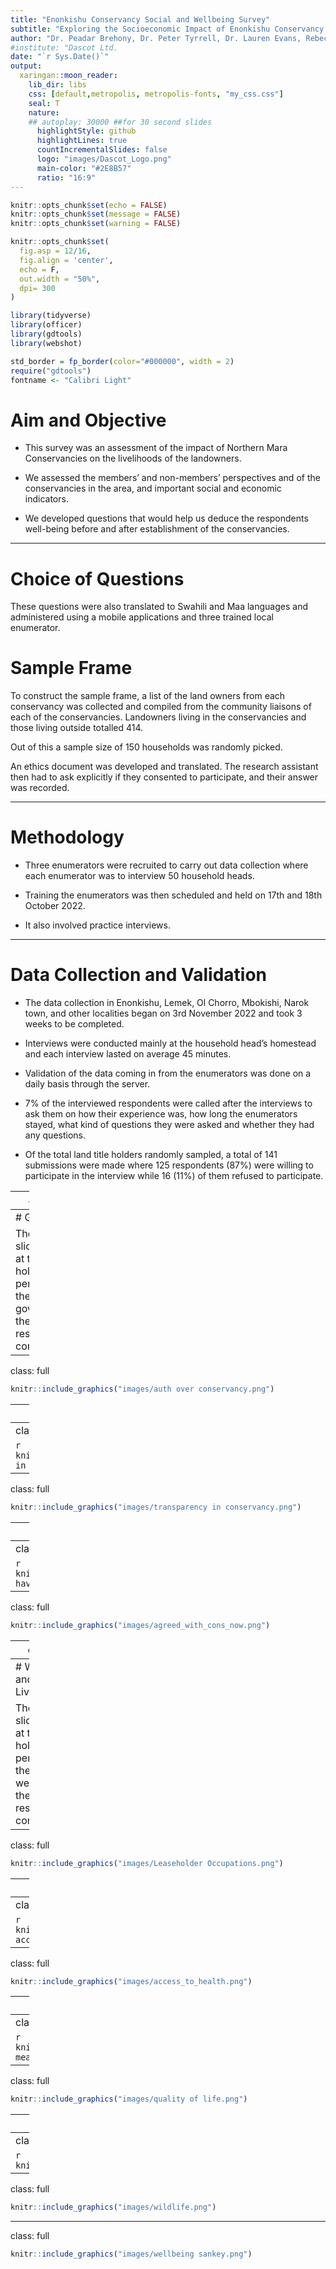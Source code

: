 ```yaml
---
title: "Enonkishu Conservancy Social and Wellbeing Survey"
subtitle: "Exploring the Socioeconomic Impact of Enonkishu Conservancy on Landowners"
author: "Dr. Peadar Brehony, Dr. Peter Tyrrell, Dr. Lauren Evans, Rebecca Karimi, Rose Muiyuro, Esther Kang'ethe"
#institute: "Dascot Ltd.
date: "`r Sys.Date()`"
output:
  xaringan::moon_reader:
    lib_dir: libs
    css: [default,metropolis, metropolis-fonts, "my_css.css"]
    seal: T
    nature:
    ## autoplay: 30000 ##for 30 second slides
      highlightStyle: github
      highlightLines: true
      countIncrementalSlides: false
      logo: "images/Dascot_Logo.png"
      main-color: "#2E8B57"
      ratio: "16:9"
---
```


```r
knitr::opts_chunk$set(echo = FALSE)
knitr::opts_chunk$set(message = FALSE)
knitr::opts_chunk$set(warning = FALSE)

knitr::opts_chunk$set(
  fig.asp = 12/16,
  fig.align = 'center',
  echo = F,
  out.width = "50%",
  dpi= 300
)

```

```r
library(tidyverse)
library(officer)
library(gdtools)
library(webshot)
```


```r
std_border = fp_border(color="#000000", width = 2)
require("gdtools")
fontname <- "Calibri Light"
```


# Aim and Objective 

* This survey was an assessment of the impact of Northern Mara Conservancies  on the livelihoods of the landowners. 

* We assessed the members’ and non-members’ perspectives and  of the conservancies in the area, and important social and economic indicators. 

* We developed questions that would help us deduce the respondents well-being before and after establishment of the conservancies.



---

# Choice of Questions

These questions were also translated to Swahili and Maa languages and administered using a mobile applications and three trained local enumerator.

# Sample Frame
To construct the sample frame, a list of the land owners from each conservancy was collected and compiled from the community liaisons of each of the conservancies. Landowners living in the conservancies and those living outside totalled 414. 

Out of this a sample size of 150 households was randomly picked.

An ethics document was developed and translated. The research assistant then had to ask explicitly if they consented to participate, and their answer was recorded. 

---

# Methodology

* Three  enumerators were recruited to carry out data collection where each enumerator was to interview 50 household heads. 

* Training the enumerators was then scheduled and held on 17th and 18th October 2022. 

* It also involved practice interviews.

---

# Data Collection and Validation

* The data collection in Enonkishu, Lemek, Ol Chorro, Mbokishi, Narok town, and other localities began on 3rd November 2022 and took 3 weeks to be completed.

* Interviews were conducted mainly at the household head’s homestead and each interview lasted on average 45 minutes. 

* Validation of the data coming in from the enumerators was done on a daily basis through the server. 

* 7% of the interviewed respondents were called after the interviews to ask them on how their experience was, how long the enumerators stayed, what kind of questions they were asked and whether they had any questions.

* Of the total land title holders randomly sampled, a total of 141 submissions were made where 125 respondents (87%) were willing to participate in the interview while 16 (11%) of them refused to participate. 

---
# Results

In the next slides we discuss the results of the study under the following themes:
1. Governance
2. Wellbeing and livelihoods


---
# Governance

The following slides will look at the land title holders perceptions of the state of governance in their respective conservancies.

---
class: full

```r
knitr::include_graphics("images/auth over conservancy.png")
```

---
class: full

```r
knitr::include_graphics("images/inf in conservancy.png")
```

---
class: full

```r
knitr::include_graphics("images/accountability in conservancy.png")
```

---
class: full

```r
knitr::include_graphics("images/transparency in conservancy.png")
```

---
class: full

```r
knitr::include_graphics("images/Use of Money in the Conservancy.png")
```

---
class: full

```r
knitr::include_graphics("images/women have the power.png")
```

---
class: full

```r
knitr::include_graphics("images/agreed_with_cons_now.png")
```

---
class: full

```r
knitr::include_graphics("images/Sankey agree with cons before after.png")
```

---
# Well-being and Livelihoods

The following slides will look at the land title holders perceptions of their state of well-being in their respective conservancies.

---
class: full

```r
knitr::include_graphics("images/Leaseholder Occupations.png")
```

---
class: full

```r
knitr::include_graphics("images/level of education completed.png")
```

---
class: full

```r
knitr::include_graphics("images/education access.png")
```

---
class: full

```r
knitr::include_graphics("images/access_to_health.png")
```

---
class: full

```r
knitr::include_graphics("images/access_to_electricity.png")
```

---
class: full

```r
knitr::include_graphics("images/skip meals before after.png")
```

---
class: full

```r
knitr::include_graphics("images/quality of life.png")
```

---
class: full

```r
knitr::include_graphics("images/level of mobility.png")
```

---
class: full

```r
knitr::include_graphics("images/crops.png")
```

---
class: full

```r
knitr::include_graphics("images/wildlife.png")
```

---
class: full

```r
knitr::include_graphics("images/wellbeing sankey.png")
```